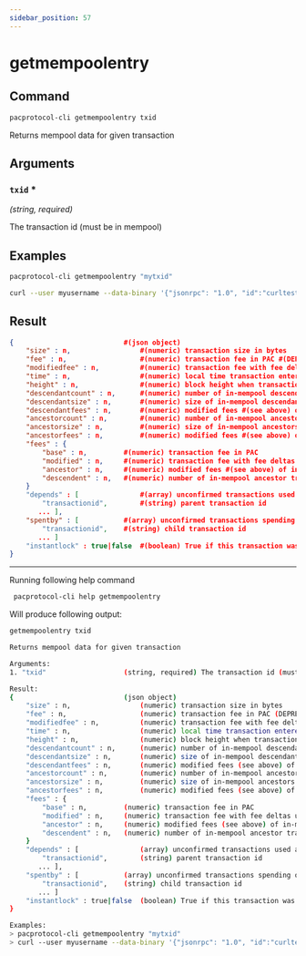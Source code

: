 ```yaml
---
sidebar_position: 57
---
```


# getmempoolentry
## Command

```bash
pacprotocol-cli getmempoolentry txid
```

Returns mempool data for given transaction



## Arguments

### `txid` <span class='asterisk'>*</span>
*(string, required)*

The transaction id (must be in mempool)


## Examples
```bash
pacprotocol-cli getmempoolentry "mytxid"
```

```bash
curl --user myusername --data-binary '{"jsonrpc": "1.0", "id":"curltest", "method": "getmempoolentry", "params": ["mytxid"] }' -H 'content-type: text/plain;' http://127.0.0.1:1111/
```
## Result
```json
{                           #(json object)
    "size" : n,                 #(numeric) transaction size in bytes
    "fee" : n,                  #(numeric) transaction fee in PAC #(DEPRECATED)
    "modifiedfee" : n,          #(numeric) transaction fee with fee deltas used for mining priority #(DEPRECATED)
    "time" : n,                 #(numeric) local time transaction entered pool in seconds since 1 Jan 1970 GMT
    "height" : n,               #(numeric) block height when transaction entered pool
    "descendantcount" : n,      #(numeric) number of in-mempool descendant transactions #(including this one)
    "descendantsize" : n,       #(numeric) size of in-mempool descendants #(including this one)
    "descendantfees" : n,       #(numeric) modified fees #(see above) of in-mempool descendants #(including this one) #(DEPRECATED)
    "ancestorcount" : n,        #(numeric) number of in-mempool ancestor transactions #(including this one)
    "ancestorsize" : n,         #(numeric) size of in-mempool ancestors #(including this one)
    "ancestorfees" : n,         #(numeric) modified fees #(see above) of in-mempool ancestors #(including this one) #(DEPRECATED)
    "fees" : {
        "base" : n,         #(numeric) transaction fee in PAC
        "modified" : n,     #(numeric) transaction fee with fee deltas used for mining priority in PAC
        "ancestor" : n,     #(numeric) modified fees #(see above) of in-mempool ancestors #(including this one) in PAC
        "descendent" : n,   #(numeric) number of in-mempool ancestor transactions #(including this one) in PAC
    }
    "depends" : [               #(array) unconfirmed transactions used as inputs for this transaction
        "transactionid",        #(string) parent transaction id
       ... ],
    "spentby" : [           #(array) unconfirmed transactions spending outputs from this transaction
        "transactionid",    #(string) child transaction id
       ... ]
    "instantlock" : true|false  #(boolean) True if this transaction was locked via InstantSend
}
```


___

Running following help command
```bash
 pacprotocol-cli help getmempoolentry
```
Will produce following output:


```bash
getmempoolentry txid

Returns mempool data for given transaction

Arguments:
1. "txid"                   (string, required) The transaction id (must be in mempool)

Result:
{                           (json object)
    "size" : n,                 (numeric) transaction size in bytes
    "fee" : n,                  (numeric) transaction fee in PAC (DEPRECATED)
    "modifiedfee" : n,          (numeric) transaction fee with fee deltas used for mining priority (DEPRECATED)
    "time" : n,                 (numeric) local time transaction entered pool in seconds since 1 Jan 1970 GMT
    "height" : n,               (numeric) block height when transaction entered pool
    "descendantcount" : n,      (numeric) number of in-mempool descendant transactions (including this one)
    "descendantsize" : n,       (numeric) size of in-mempool descendants (including this one)
    "descendantfees" : n,       (numeric) modified fees (see above) of in-mempool descendants (including this one) (DEPRECATED)
    "ancestorcount" : n,        (numeric) number of in-mempool ancestor transactions (including this one)
    "ancestorsize" : n,         (numeric) size of in-mempool ancestors (including this one)
    "ancestorfees" : n,         (numeric) modified fees (see above) of in-mempool ancestors (including this one) (DEPRECATED)
    "fees" : {
        "base" : n,         (numeric) transaction fee in PAC
        "modified" : n,     (numeric) transaction fee with fee deltas used for mining priority in PAC
        "ancestor" : n,     (numeric) modified fees (see above) of in-mempool ancestors (including this one) in PAC
        "descendent" : n,   (numeric) number of in-mempool ancestor transactions (including this one) in PAC
    }
    "depends" : [               (array) unconfirmed transactions used as inputs for this transaction
        "transactionid",        (string) parent transaction id
       ... ],
    "spentby" : [           (array) unconfirmed transactions spending outputs from this transaction
        "transactionid",    (string) child transaction id
       ... ]
    "instantlock" : true|false  (boolean) True if this transaction was locked via InstantSend
}

Examples:
> pacprotocol-cli getmempoolentry "mytxid"
> curl --user myusername --data-binary '{"jsonrpc": "1.0", "id":"curltest", "method": "getmempoolentry", "params": ["mytxid"] }' -H 'content-type: text/plain;' http://127.0.0.1:1111/

```

